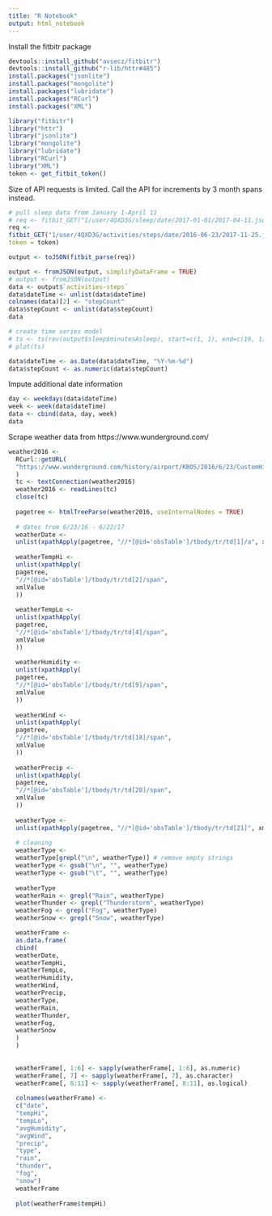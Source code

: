 ```yaml
---
title: "R Notebook"
output: html_notebook
---
```


Install the fitbitr package
```r
devtools::install_github("avsecz/fitbitr")
devtools::install_github("r-lib/httr#485")
install.packages("jsonlite")
install.packages("mongolite")
install.packages("lubridate")
install.packages("RCurl")
install.packages("XML")
```


```r
library("fitbitr")
library("httr")  
library("jsonlite")
library("mongolite")
library("lubridate")
library("RCurl")
library("XML")
token <- get_fitbit_token()
```

Size of API requests is limited. Call the API for increments by 3 month spans instead.
```r
# pull sleep data from January 1-April 11
# req <- fitbit_GET("1/user/4QXD3G/sleep/date/2017-01-01/2017-04-11.json", token = token )
req <-
fitbit_GET("1/user/4QXD3G/activities/steps/date/2016-06-23/2017-11-25.json",
token = token)

output <- toJSON(fitbit_parse(req))

output <- fromJSON(output, simplifyDataFrame = TRUE)
# output <- fromJSON(output)
data <- output$`activities-steps`
data$dateTime <- unlist(data$dateTime)
colnames(data)[2] <- "stepCount"
data$stepCount <- unlist(data$stepCount)
data

# create time series model
# ts <- ts(rev(output$sleep$minutesAsleep), start=c(1, 1), end=c(19, 1), frequency=1)
# plot(ts)
```

```r
data$dateTime <- as.Date(data$dateTime, "%Y-%m-%d")
data$stepCount <- as.numeric(data$stepCount)
```

Impute additional date information
```r
day <- weekdays(data$dateTime)
week <- week(data$dateTime)
data <- cbind(data, day, week)
data
```

Scrape weather data from https://www.wunderground.com/
```r
weather2016 <-
  RCurl::getURL(
  "https://www.wunderground.com/history/airport/KBOS/2016/6/23/CustomHistory.html?dayend=22&monthend=6&yearend=2017&req_city=&req_state=&req_statename=&reqdb.zip=&reqdb.magic=&reqdb.wmo="
  )
  tc <- textConnection(weather2016)
  weather2016 <- readLines(tc)
  close(tc)
  
  pagetree <- htmlTreeParse(weather2016, useInternalNodes = TRUE)
  
  # dates from 6/23/16 - 6/22/17
  weatherDate <-
  unlist(xpathApply(pagetree, "//*[@id='obsTable']/tbody/tr/td[1]/a", xmlValue))
  
  weatherTempHi <-
  unlist(xpathApply(
  pagetree,
  "//*[@id='obsTable']/tbody/tr/td[2]/span",
  xmlValue
  ))
  
  weatherTempLo <-
  unlist(xpathApply(
  pagetree,
  "//*[@id='obsTable']/tbody/tr/td[4]/span",
  xmlValue
  ))
  
  weatherHumidity <-
  unlist(xpathApply(
  pagetree,
  "//*[@id='obsTable']/tbody/tr/td[9]/span",
  xmlValue
  ))
  
  weatherWind <-
  unlist(xpathApply(
  pagetree,
  "//*[@id='obsTable']/tbody/tr/td[18]/span",
  xmlValue
  ))
  
  weatherPrecip <-
  unlist(xpathApply(
  pagetree,
  "//*[@id='obsTable']/tbody/tr/td[20]/span",
  xmlValue
  ))
  
  weatherType <-
  unlist(xpathApply(pagetree, "//*[@id='obsTable']/tbody/tr/td[21]", xmlValue))
  
  # cleaning
  weatherType <-
  weatherType[grepl("\n", weatherType)] # remove empty strings
  weatherType <- gsub("\n", "", weatherType)
  weatherType <- gsub("\t", "", weatherType)
  
  weatherType
  weatherRain <- grepl("Rain", weatherType)
  weatherThunder <- grepl("Thunderstorm", weatherType)
  weatherFog <- grepl("Fog", weatherType)
  weatherSnow <- grepl("Snow", weatherType)

  weatherFrame <-
  as.data.frame(
  cbind(
  weatherDate,
  weatherTempHi,
  weatherTempLo,
  weatherHumidity,
  weatherWind,
  weatherPrecip,
  weatherType,
  weatherRain,
  weatherThunder,
  weatherFog,
  weatherSnow
  )
  )
  
  
  weatherFrame[, 1:6] <- sapply(weatherFrame[, 1:6], as.numeric)
  weatherFrame[, 7] <- sapply(weatherFrame[, 7], as.character)
  weatherFrame[, 8:11] <- sapply(weatherFrame[, 8:11], as.logical)
  
  colnames(weatherFrame) <-
  c("date",
  "tempHi",
  "tempLo",
  "avgHumidity",
  "avgWind",
  "precip",
  "type",
  "rain",
  "thunder",
  "fog",
  "snow")
  weatherFrame
  
  plot(weatherFrame$tempHi)
  
```







